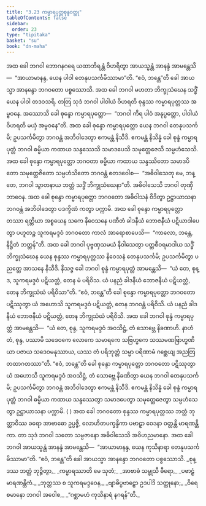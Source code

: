 ```yaml
---
title: "3.23 ကမ္မာရပုတ္တစုန္ဒဝတ္ထု"
tableOfContents: false
sidebar:
  order: 23
type: "tipitaka"
basket: "su"
book: "dn-maha"
---
```



<DynamicBreadcrumb />

<Division number="189" book="dn-maha" e="ch" v="7" p="105">

<Paragraph number="420" book="dn-maha">
အထ ခေါ ဘဂဝါ ဘောဂနဂရေ ယထာဘိရန္တံ ဝိဟရိတွာ အာယသ္မန္တံ အာနန္ဒံ အာမန္တေသိ—  “အာယာမာနန္ဒ, ယေန ပါဝါ တေနုပသင်္ကမိဿာမာ”တိ. “ဧဝံ, ဘန္တေ”တိ ခေါ အာယသ္မာ အာနန္ဒော ဘဂဝတော ပစ္စဿောသိ. အထ ခေါ ဘဂဝါ မဟတာ ဘိက္ခုသံဃေန သဒ္ဓိံ ယေန ပါဝါ တဒဝသရိ. တတြ သုဒံ ဘဂဝါ ပါဝါယံ ဝိဟရတိ စုန္ဒဿ ကမ္မာရပုတ္တဿ အမ္ဗဝနေ. အဿောသိ ခေါ စုန္ဒော ကမ္မာရပုတ္တော—  “ဘဂဝါ ကိရ ပါဝံ အနုပ္ပတ္တော, ပါဝါယံ ဝိဟရတိ မယှံ အမ္ဗဝနေ”တိ. အထ ခေါ စုန္ဒော ကမ္မာရပုတ္တော ယေန ဘဂဝါ တေနုပသင်္ကမိ; ဥပသင်္ကမိတွာ ဘဂဝန္တံ အဘိဝါဒေတွာ ဧကမန္တံ နိသီဒိ. ဧကမန္တံ နိသိန္နံ ခေါ စုန္ဒံ ကမ္မာရပုတ္တံ ဘဂဝါ ဓမ္မိယာ ကထာယ သန္ဒဿေသိ သမာဒပေသိ သမုတ္တေဇေသိ သမ္ပဟံသေသိ. အထ ခေါ စုန္ဒော ကမ္မာရပုတ္တော ဘဂဝတာ ဓမ္မိယာ ကထာယ သန္ဒဿိတော သမာဒပိတော သမုတ္တေဇိတော သမ္ပဟံသိတော ဘဂဝန္တံ ဧတဒဝေါစ—  “အဓိဝါသေတု မေ, ဘန္တေ, ဘဂဝါ သွာတနာယ ဘတ္တံ သဒ္ဓိံ ဘိက္ခုသံဃေနာ”တိ. အဓိဝါသေသိ ဘဂဝါ တုဏှီဘာဝေန. အထ ခေါ စုန္ဒော ကမ္မာရပုတ္တော ဘဂဝတော အဓိဝါသနံ ဝိဒိတွာ ဥဋ္ဌာယာသနာ ဘဂဝန္တံ အဘိဝါဒေတွာ ပဒက္ခိဏံ ကတွာ ပက္ကာမိ.
</Paragraph>

<Paragraph number="421" book="dn-maha">
အထ ခေါ စုန္ဒော ကမ္မာရပုတ္တော တဿာ ရတ္တိယာ အစ္စယေန သကေ နိဝေသနေ ပဏီတံ ခါဒနီယံ ဘောဇနီယံ ပဋိယာဒါပေတွာ ပဟူတဉ္စ သူကရမဒ္ဒဝံ ဘဂဝတော ကာလံ အာရောစာပေသိ—  “ကာလော, ဘန္တေ, နိဋ္ဌိတံ ဘတ္တန်”တိ. အထ ခေါ ဘဂဝါ ပုဗ္ဗဏှသမယံ နိဝါသေတွာ ပတ္တစီဝရမာဒါယ သဒ္ဓိံ ဘိက္ခုသံဃေန ယေန စုန္ဒဿ ကမ္မာရပုတ္တဿ နိဝေသနံ တေနုပသင်္ကမိ; ဥပသင်္ကမိတွာ ပညတ္တေ အာသနေ နိသီဒိ. နိသဇ္ဇ ခေါ ဘဂဝါ စုန္ဒံ ကမ္မာရပုတ္တံ အာမန္တေသိ—  “ယံ တေ, စုန္ဒ, သူကရမဒ္ဒဝံ ပဋိယတ္တံ, တေန မံ ပရိဝိသ. ယံ ပနညံ ခါဒနီယံ ဘောဇနီယံ ပဋိယတ္တံ, တေန ဘိက္ခုသံဃံ ပရိဝိသာ”တိ. “ဧဝံ, ဘန္တေ”တိ ခေါ စုန္ဒော ကမ္မာရပုတ္တော ဘဂဝတော ပဋိဿုတွာ ယံ အဟောသိ သူကရမဒ္ဒဝံ ပဋိယတ္တံ, တေန ဘဂဝန္တံ ပရိဝိသိ. ယံ ပနညံ ခါဒနီယံ ဘောဇနီယံ ပဋိယတ္တံ, တေန ဘိက္ခုသံဃံ ပရိဝိသိ. အထ ခေါ ဘဂဝါ စုန္ဒံ ကမ္မာရပုတ္တံ အာမန္တေသိ—  “ယံ တေ, စုန္ဒ, သူကရမဒ္ဒဝံ အဝသိဋ္ဌံ, တံ သောဗ္ဘေ နိခဏာဟိ. နာဟံ တံ, စုန္ဒ, ပဿာမိ သဒေဝကေ လောကေ သမာရကေ သဗြဟ္မကေ သဿမဏဗြာဟ္မဏိယာ ပဇာယ သဒေဝမနုဿာယ, ယဿ တံ ပရိဘုတ္တံ သမ္မာ ပရိဏာမံ ဂစ္ဆေယျ အညတြ တထာဂတဿာ”တိ. “ဧဝံ, ဘန္တေ”တိ ခေါ စုန္ဒော ကမ္မာရပုတ္တော ဘဂဝတော ပဋိဿုတွာ ယံ အဟောသိ သူကရမဒ္ဒဝံ အဝသိဋ္ဌံ, တံ သောဗ္ဘေ နိခဏိတွာ ယေန ဘဂဝါ တေနုပသင်္ကမိ; ဥပသင်္ကမိတွာ ဘဂဝန္တံ အဘိဝါဒေတွာ ဧကမန္တံ နိသီဒိ. ဧကမန္တံ နိသိန္နံ ခေါ စုန္ဒံ ကမ္မာရပုတ္တံ ဘဂဝါ ဓမ္မိယာ ကထာယ သန္ဒဿေတွာ သမာဒပေတွာ သမုတ္တေဇေတွာ သမ္ပဟံသေတွာ ဥဋ္ဌာယာသနာ ပက္ကာမိ.

</Paragraph>
</Division>

<Paragraph number="422" type="center" book="dn-maha">
( )


</Paragraph>

<Division number="190" book="dn-maha" e="ch" v="7" p="106">

<Paragraph number="423" book="dn-maha">
အထ ခေါ ဘဂဝတော စုန္ဒဿ ကမ္မာရပုတ္တဿ ဘတ္တံ ဘုတ္တာဝိဿ ခရော အာဗာဓော ဥပ္ပဇ္ဇိ, လောဟိတပက္ခန္ဒိကာ ပဗာဠှာ ဝေဒနာ ဝတ္တန္တိ မာရဏန္တိကာ. တာ သုဒံ ဘဂဝါ သတော သမ္ပဇာနော အဓိဝါသေသိ အဝိဟညမာနော. အထ ခေါ ဘဂဝါ အာယသ္မန္တံ အာနန္ဒံ အာမန္တေသိ—  “အာယာမာနန္ဒ, ယေန ကုသိနာရာ တေနုပသင်္ကမိဿာမာ”တိ. “ဧဝံ, ဘန္တေ”တိ ခေါ အာယသ္မာ အာနန္ဒော ဘဂဝတော ပစ္စဿောသိ.
</Paragraph>

<Paragraph number="424" type="verses" book="dn-maha">
_စုန္ဒဿ ဘတ္တံ ဘုဉ္ဇိတွာ,_  
_ကမ္မာရဿာတိ မေ သုတံ;_  
_အာဗာဓံ သမ္ဖုသီ ဓီရော,_  
_ပဗာဠှံ မာရဏန္တိကံ._  

</Paragraph>

<Paragraph number="425" type="verses" book="dn-maha">
_ဘုတ္တဿ စ သူကရမဒ္ဒဝေန,_  
_ဗျာဓိပ္ပဗာဠှော ဥဒပါဒိ သတ္ထုနော;_  
_ဝိရေစမာနော ဘဂဝါ အဝေါစ,_  
_“ဂစ္ဆာမဟံ ကုသိနာရံ နဂရန်”တိ._
</Paragraph>
</Division>